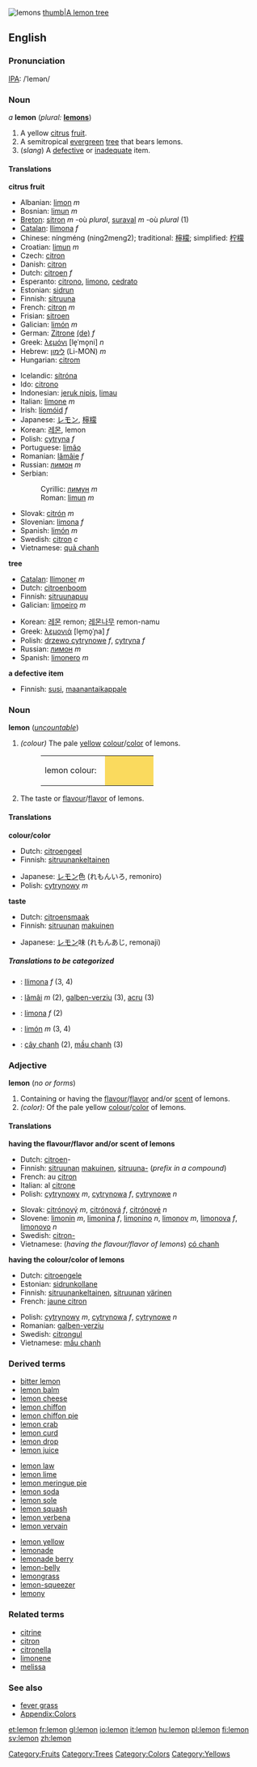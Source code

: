 {{wikipedia}}
[[Image:Lemon.jpg|thumb|lemons]]
[[image:Lemon tree Berkeley.JPG|thumb|A lemon tree]]
==English==

===Pronunciation===
[[w:IPA|IPA]]: /ˈlemən/

===Noun===
''a'' '''lemon''' (''plural:'' '''[[lemons]]''')

# A yellow [[citrus]] [[fruit]].
# A semitropical [[evergreen]] [[tree]] that bears lemons.
# (''slang'') A [[defective]] or [[inadequate]] item.

====Translations====

'''citrus fruit'''
{{Top}}
*Albanian: [[limon]] ''m''
*Bosnian: [[limun]] ''m''
*[[Breton]]: [[sitron]] ''m'' -où ''plural'', [[suraval]] ''m'' -où ''plural'' (1)
*[[Catalan]]: [[llimona]] ''f''
*Chinese: níngméng (ning2meng2); traditional: [[檸檬]]; simplified: [[柠檬]]
*Croatian: [[limun]] ''m''
*Czech: [[citron]]
*Danish: [[citron#Danish|citron]]
*Dutch: [[citroen]] ''f''
*Esperanto: [[citrono]], [[limono]], [[cedrato]]
*Estonian: [[sidrun]]
*Finnish: [[sitruuna]]
*French: [[citron#French|citron]] ''m''
*Frisian: [[sitroen]]
*Galician: [[limón]] ''m''
*German: [[Zitrone]] [[:de:Zitrone| (de)]] ''f''
*Greek: [[λεμόνι]] [le̞ˈmo̞ni] ''n''
*Hebrew: [[לימון]] (Li-MON) ''m''
*Hungarian: [[citrom]]
{{mid}}
*Icelandic: [[sítróna]]
*Ido: [[citrono]]
*Indonesian: [[jeruk nipis]], [[limau]]
*Italian: [[limone]] ''m''
*Irish: [[líomóid]] ''f''
*Japanese: [[レモン]], [[檸檬]]
*Korean: [[레몬]], lemon
*Polish: [[cytryna]] ''f''
*Portuguese: [[limão]]
*Romanian: [[lămâie]] ''f''
*Russian: [[лимон]] ''m''
*Serbian:
*:Cyrillic: [[лимун]] ''m''
*:Roman: [[limun]] ''m''
*Slovak: [[citrón#Slovak|citrón]] ''m''
*Slovenian: [[limona]] ''f''
*Spanish: [[limón]] ''m''
*Swedish: [[citron]] ''c''
*Vietnamese: [[quả chanh]]
{{Bottom}}

'''tree'''
{{Top}}
*[[Catalan]]: [[llimoner]] ''m''
*Dutch: [[citroenboom]]
*Finnish: [[sitruunapuu]]
*Galician: [[limoeiro]] ''m''
{{mid}}
*Korean: [[레몬]] remon; [[레몬나무]] remon-namu
*Greek: [[λεμονιά]] [le̞mo̞ˈɲa] ''f''
*Polish: [[drzewo cytrynowe]] ''f'', [[cytryna]] ''f''
*Russian: [[лимон]] ''m''
*Spanish: [[limonero]] ''m''
{{Bottom}}

'''a defective item'''
{{Top}}
*Finnish: [[susi]], [[maanantaikappale]]
{{Mid}}
{{Bottom}}

===Noun===
'''lemon''' (''[[uncountable]]'')

# ''(colour)'' The pale [[yellow]] [[colour]]/[[color]] of lemons.
#:<table><tr><td>lemon colour: &nbsp;</td><td bgcolor="#FADA5E" width="80">&nbsp; </td></tr></table>
# The taste or [[flavour]]/[[flavor]] of lemons.

====Translations====

'''colour/color'''
{{Top}}
*Dutch: [[citroengeel]]
*Finnish: [[sitruunankeltainen]]
{{Mid}}
*Japanese: [[レモン]]色 (れもんいろ, remoniro)
*Polish: [[cytrynowy]] ''m''
{{Bottom}}

'''taste'''
{{Top}}
*Dutch: [[citroensmaak]]
*Finnish: [[sitruuna|sitruunan]] [[makuinen]]
{{Mid}}
*Japanese: [[レモン]]味 (れもんあじ, remonaji)
{{Bottom}}


=====Translations to be categorized=====
{{checktrans}}
<!--Remove this section once all of the translations below have been moved into the tables above.-->

*{{ttbc|Catalan}}: [[llimona]] ''f'' (3, 4)
*{{ttbc|Romanian}}: [[lămâi]] ''m'' (2), [[galben-verziu]] (3), [[acru]] (3)
*{{ttbc|Slovenian}}: [[limona]] ''f'' (2)
*{{ttbc|Spanish}}: [[limón]] ''m'' (3, 4)
*{{ttbc|Vietnamese}}: [[cây chanh]] (2), [[mầu chanh]] (3)

===Adjective===
'''lemon''' (''no {{compar}} or {{superl}} forms'')

# Containing or having the [[flavour]]/[[flavor]] and/or [[scent]] of lemons.
# ''(color):'' Of the pale yellow [[colour]]/[[color]] of lemons.

====Translations====

'''having the flavour/flavor and/or scent of lemons'''
{{top}}
*Dutch: [[citroen]]-
*Finnish: [[sitruuna|sitruunan]] [[makuinen]], [[sitruuna|sitruuna-]] (''prefix in a compound'')
*French: au [[citron]]
*Italian: al [[citrone]]
*Polish: [[cytrynowy]] ''m'', [[cytrynowa]] ''f'', [[cytrynowe]] ''n''
{{mid}}
*Slovak: [[citrónový]] ''m'', [[citrónová]] ''f'', [[citrónové]] ''n''
*Slovene: [[limonin]] ''m'', [[limonina]] ''f'', [[limonino]] ''n'', [[limonov]] ''m'', [[limonova]] ''f'', [[limonovo]] ''n''
*Swedish: [[citron-]]
*Vietnamese: (''having the flavour/flavor of lemons'') [[có chanh]]
{{bottom}}

'''having the colour/color of lemons'''
{{top}}
*Dutch: [[citroengele]]
*Estonian: [[sidrunkollane]]
*Finnish: [[sitruunankeltainen]], [[sitruuna|sitruunan]] [[värinen]]
*French: [[jaune citron]]
{{mid}}
*Polish: [[cytrynowy]] ''m'', [[cytrynowa]] ''f'', [[cytrynowe]] ''n''
*Romanian: [[galben-verziu]]
*Swedish: [[citrongul]]
*Vietnamese: [[mầu chanh]]
{{bottom}}

===Derived terms===
{{top3}}
*[[bitter lemon]]
*[[lemon balm]]
*[[lemon cheese]]
*[[lemon chiffon]]
*[[lemon chiffon pie]]
*[[lemon crab]]
*[[lemon curd]]
*[[lemon drop]]
*[[lemon juice]]
{{mid3}}
*[[lemon law]]
*[[lemon lime]]
*[[lemon meringue pie]]
*[[lemon soda]]
*[[lemon sole]]
*[[lemon squash]]
*[[lemon verbena]]
*[[lemon vervain]]
{{mid3}}
*[[lemon yellow]]
*[[lemonade]]
*[[lemonade berry]]
*[[lemon-belly]]
*[[lemongrass]]
*[[lemon-squeezer]]
*[[lemony]]
{{bottom}}

===Related terms===
*[[citrine]]
*[[citron]]
*[[citronella]]
*[[limonene]]
*[[melissa]]

===See also===
*[[fever grass]]
*[[Wiktionary_Appendix:Colours|Appendix:Colors]]

[[Category:Fruits]]
[[Category:Trees]]
[[Category:Colors]]
[[Category:Yellows]]

[[et:lemon]]
[[fr:lemon]]
[[gl:lemon]]
[[io:lemon]]
[[it:lemon]]
[[hu:lemon]]
[[pl:lemon]]
[[fi:lemon]]
[[sv:lemon]]
[[zh:lemon]]